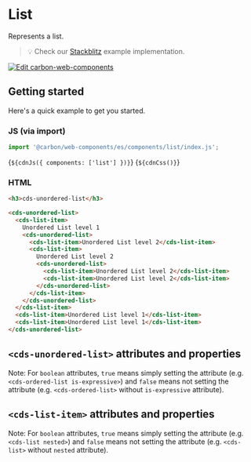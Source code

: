 
<Meta of={UnorderedListStories} />

# List

Represents a list.

> 💡 Check our
> [Stackblitz](https://stackblitz.com/github/carbon-design-system/carbon/tree/main/packages/web-components/examples/components/list)
> example implementation.

[![Edit carbon-web-components](https://developer.stackblitz.com/img/open_in_stackblitz.svg)](https://stackblitz.com/github/carbon-design-system/carbon/tree/main/packages/web-components/examples/components/list)

## Getting started

Here's a quick example to get you started.

### JS (via import)

```javascript
import '@carbon/web-components/es/components/list/index.js';
```

<Markdown>{`${cdnJs({ components: ['list'] })}`}</Markdown>
<Markdown>{`${cdnCss()}`}</Markdown>

### HTML

```html
<h3>cds-unordered-list</h3>

<cds-unordered-list>
  <cds-list-item>
    Unordered List level 1
    <cds-unordered-list>
      <cds-list-item>Unordered List level 2</cds-list-item>
      <cds-list-item>
        Unordered List level 2
        <cds-unordered-list>
          <cds-list-item>Unordered List level 2</cds-list-item>
          <cds-list-item>Unordered List level 2</cds-list-item>
        </cds-unordered-list>
      </cds-list-item>
    </cds-unordered-list>
  </cds-list-item>
  <cds-list-item>Unordered List level 1</cds-list-item>
  <cds-list-item>Unordered List level 1</cds-list-item>
</cds-unordered-list>
```

## `<cds-unordered-list>` attributes and properties

Note: For `boolean` attributes, `true` means simply setting the attribute (e.g.
`<cds-ordered-list is-expressive>`) and `false` means not setting the attribute
(e.g. `<cds-ordered-list>` without `is-expressive` attribute).

<ArgTypes of="cds-unordered-list" />

## `<cds-list-item>` attributes and properties

Note: For `boolean` attributes, `true` means simply setting the attribute (e.g.
`<cds-list nested>`) and `false` means not setting the attribute (e.g.
`<cds-list>` without `nested` attribute).

<ArgTypes of="cds-list-item" />
